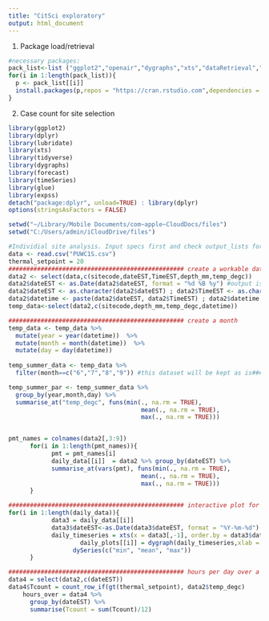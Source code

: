 ```yaml
---
title: "CitSci exploratory"
output: html_document
---
```


1) Package load/retrieval
```r
#necessary packages: 
pack_list<-list ("ggplot2","openair","dygraphs","xts","dataRetrieval","dplyr","forecast","lubridate", "expss")
for(i in 1:length(pack_list)){
  p <- pack_list[[i]]
  install.packages(p,repos = "https://cran.rstudio.com",dependencies = TRUE)
}
```


2) Case count for site selection
```r
library(ggplot2)
library(dplyr)  
library(lubridate)
library(xts)
library(tidyverse)
library(dygraphs)
library(forecast)
library(timeSeries)
library(glue)
library(expss)
detach("package:dplyr", unload=TRUE) : library(dplyr)
options(stringsAsFactors = FALSE)

setwd("~/Library/Mobile Documents/com~apple~CloudDocs/files")
setwd("C:/Users/admin/iCloudDrive/files")

#Individial site analysis. Input specs first and check output_lists for results
data <- read.csv("PUWC1S.csv")
thermal_setpoint = 20
################################################# create a workable datetime vector with :lubridate:
data2 <- select(data,c(sitecode,dateEST,TimeEST,depth_mm,temp_degc))
data2$dateEST <- as.Date(data2$dateEST, format = "%d %B %y") #output is YYYY-mm-dd
data2$dateEST <- as.character(data2$dateEST) ; data2$TimeEST <- as.character(data2$TimeEST)
data2$datetime <- paste(data2$dateEST, data2$TimeEST) ; data2$datetime <- ymd_hm(data2$datetime)
temp_data<-select(data2,c(sitecode,depth_mm,temp_degc,datetime))

################################################# create a month 
temp_data <- temp_data %>%
  mutate(year = year(datetime))  %>%
  mutate(month = month(datetime))  %>%
  mutate(day = day(datetime))
 
temp_summer_data <- temp_data %>%
  filter(month==c("6","7","8","9")) #this dataset will be kept as is#######    temp_summer_data

temp_summer_par <- temp_summer_data %>%
  group_by(year,month,day) %>%
  summarise_at("temp_degc", funs(min(., na.rm = TRUE), 
                                     mean(., na.rm = TRUE), 
                                     max(., na.rm = TRUE)))


pmt_names = colnames(data2[,3:9])
      for(i in 1:length(pmt_names)){
            pmt = pmt_names[i]
            daily_data[[i]]  = data2 %>% group_by(dateEST) %>%
            summarise_at(vars(pmt), funs(min(., na.rm = TRUE), 
                                     mean(., na.rm = TRUE), 
                                     max(., na.rm = TRUE)))
      }

################################################# interactive plot for daily data
for(i in 1:length(daily_data)){
            data3 = daily_data[[i]] 
            data3$dateEST<-as.Date(data3$dateEST, format = "%Y-%m-%d")
            daily_timeseries = xts(x = data3[,-1], order.by = data3$dateEST)
                    daily_plots[[i]] = dygraph(daily_timeseries,xlab = NULL, ylab = pmt_names[i]) %>%
                  dySeries(c("min", "mean", "max"))
      }

################################################# hours per day over a given threshold
data4 = select(data2,c(dateEST))
data4$Tcount = count_row_if(gt(thermal_setpoint), data2$temp_degc)
    hours_over = data4 %>% 
      group_by(dateEST) %>%
      summarise(Tcount = sum(Tcount)/12)

    


```



